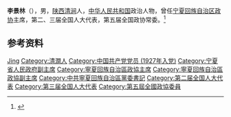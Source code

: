 {{Otheruses|other=名为李景林的其他人物|李景林}}

'''李景林'''（{{bd|1909年||1980年|}}），男，[[陕西|陕西]][[清涧|清涧]]人，[[中华人民共和国|中华人民共和国]]政治人物，曾任[[宁夏回族自治区政协|宁夏回族自治区政协]]主席，第二、三届全国人大代表，第五届全国政协常委。<ref>{{Cite book|title=中华人民共和国职官志|author=何虎生, 李耀东, 向常福主编|publisher=中国社会出版社|year=2003|isbn=9787800883934|location=北京|pages=}}</ref>

== 参考资料 ==
{{reflist}}

{{start box}}
{{s-ppo|cpc}}
{{s-before|[[朱敏_(政治人物)|朱　敏]]}}
{{s-title|[[中国共产党宁夏省委员会|中国共产党宁夏省委员会]]书记|1953年1月－1954年7月}}
{{s-after|[[汪锋|汪　锋]]|[[中国共产党宁夏回族自治区委员会|中国共产党宁夏回族自治区委员会]]书记}}
{{s-par|prc-lcppcc}}
{{s-before|[[潘自力|潘自力]]|[[中国人民政治协商会议宁夏回族自治区委员会|宁夏省各界人民协商委员会]]主席}}
{{s-title|[[中国人民政治协商会议宁夏回族自治区委员会|中国人民政治协商会议宁夏回族自治区委员会]]主席|1958年10月－1977年12月}}
{{s-after|[[杨静仁|杨静仁]]}}
{{end box}}

{{中国人物小作品}}
{{中华人民共和国宁夏回族自治区正职领导人}}

{{Authority control}}
{{DEFAULTSORT:Li李}}
[[Category:李姓|Jing]]
[[Category:清澗人|Category:清澗人]]
[[Category:中国共产党党员_(1927年入党)|Category:中国共产党党员 (1927年入党)]]
[[Category:宁夏省人民政府副主席|Category:宁夏省人民政府副主席]]
[[Category:寧夏回族自治區政協主席|Category:寧夏回族自治區政協主席]]
[[Category:寧夏回族自治區政協副主席|Category:寧夏回族自治區政協副主席]]
[[Category:中共寧夏回族自治區黨委書記|Category:中共寧夏回族自治區黨委書記]]
[[Category:第二届全国人大代表|Category:第二届全国人大代表]]
[[Category:第三届全国人大代表|Category:第三届全国人大代表]]
[[Category:第五屆全國政協委員|Category:第五屆全國政協委員]]
